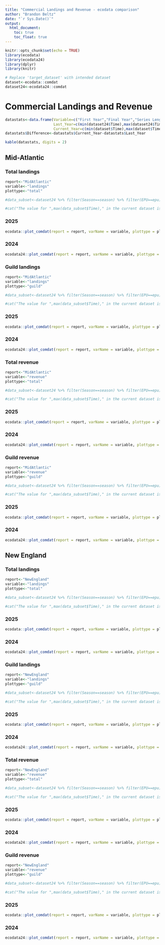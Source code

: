 ```yaml
---
title: "Commercial Landings and Revenue - ecodata comparison"
author: "Brandon Beltz"
date: "`r Sys.Date()`"
output:
  html_document:
    toc: true
    toc_float: true
---
```


```r
knitr::opts_chunk$set(echo = TRUE)
library(ecodata)
library(ecodata24)
library(dplyr)
library(knitr)

# Replace 'target_dataset' with intended dataset
dataset<-ecodata::comdat
dataset24<-ecodata24::comdat
```

# Commercial Landings and Revenue
```r
datastats<-data.frame(Variable=c("First Year","Final Year","Series Length","Minimum Value","Year of Min","Maximum Value","Year of Max","Mean Value","Median Value"),
                      Last_Year=c(min(dataset24$Time),max(dataset24$Time),max(dataset24$Time)-min(dataset24$Time),min(dataset24$Value, na.rm = T),dataset24 %>% filter(Value==min(dataset24$Value, na.rm = T)) %>% pull(Time),max(dataset24$Value, na.rm = T),dataset24 %>% filter(Value==max(dataset24$Value, na.rm = T)) %>% pull(Time),mean(dataset24$Value, na.rm = T),median(dataset24$Value, na.rm = T)),
                      Current_Year=c(min(dataset$Time),max(dataset$Time),max(dataset$Time)-min(dataset$Time),min(dataset$Value, na.rm = T),dataset %>% filter(Value==min(dataset$Value, na.rm = T)) %>% pull(Time),max(dataset$Value, na.rm = T),dataset %>% filter(Value==max(dataset$Value, na.rm = T)) %>% pull(Time),mean(dataset$Value, na.rm = T),median(dataset$Value, na.rm = T)))
datastats$Difference<-datastats$Current_Year-datastats$Last_Year

kable(datastats, digits = 2)
```

## Mid-Atlantic
### Total landings
```r
report<-"MidAtlantic"
variable<-"landings"
plottype<-"total"

#data_subset<-dataset24 %>% filter(Season==season) %>% filter(EPU==epu)

#cat("The value for ",max(data_subset$Time)," in the current dataset is ",dataset %>% filter(Season==season) %>% filter(EPU==epu) %>% filter(Var==variable) %>% filter(Time==max(data_subset$Time)) %>% pull(Value),". The value for ",max(data_subset$Time)," in last year's dataset was ",dataset24 %>% filter(Season==season) %>% filter(EPU==epu) %>% filter(Var==variable) %>% filter(Time==max(data_subset$Time)) %>% pull(Value),". These values differ by ",(dataset %>% filter(Season==season) %>% filter(EPU==epu) %>% filter(Var==variable) %>% filter(Time==max(data_subset$Time)) %>% pull(Value)-dataset24 %>% filter(Season==season) %>% filter(EPU==epu) %>% filter(Var==variable) %>% filter(Time==max(data_subset$Time)) %>% pull(Value)),".")
```

### 2025
```r
ecodata::plot_comdat(report = report, varName = variable, plottype = plottype)
```

### 2024
```r
ecodata24::plot_comdat(report = report, varName = variable, plottype = plottype)
```

### Guild landings
```r
report<-"MidAtlantic"
variable<-"landings"
plottype<-"guild"

#data_subset<-dataset24 %>% filter(Season==season) %>% filter(EPU==epu)

#cat("The value for ",max(data_subset$Time)," in the current dataset is ",dataset %>% filter(Season==season) %>% filter(EPU==epu) %>% filter(Var==variable) %>% filter(Time==max(data_subset$Time)) %>% pull(Value),". The value for ",max(data_subset$Time)," in last year's dataset was ",dataset24 %>% filter(Season==season) %>% filter(EPU==epu) %>% filter(Var==variable) %>% filter(Time==max(data_subset$Time)) %>% pull(Value),". These values differ by ",(dataset %>% filter(Season==season) %>% filter(EPU==epu) %>% filter(Var==variable) %>% filter(Time==max(data_subset$Time)) %>% pull(Value)-dataset24 %>% filter(Season==season) %>% filter(EPU==epu) %>% filter(Var==variable) %>% filter(Time==max(data_subset$Time)) %>% pull(Value)),".")
```

### 2025
```r
ecodata::plot_comdat(report = report, varName = variable, plottype = plottype)
```

### 2024
```r
ecodata24::plot_comdat(report = report, varName = variable, plottype = plottype)
```

### Total revenue
```r
report<-"MidAtlantic"
variable<-"revenue"
plottype<-"total"

#data_subset<-dataset24 %>% filter(Season==season) %>% filter(EPU==epu)

#cat("The value for ",max(data_subset$Time)," in the current dataset is ",dataset %>% filter(Season==season) %>% filter(EPU==epu) %>% filter(Var==variable) %>% filter(Time==max(data_subset$Time)) %>% pull(Value),". The value for ",max(data_subset$Time)," in last year's dataset was ",dataset24 %>% filter(Season==season) %>% filter(EPU==epu) %>% filter(Var==variable) %>% filter(Time==max(data_subset$Time)) %>% pull(Value),". These values differ by ",(dataset %>% filter(Season==season) %>% filter(EPU==epu) %>% filter(Var==variable) %>% filter(Time==max(data_subset$Time)) %>% pull(Value)-dataset24 %>% filter(Season==season) %>% filter(EPU==epu) %>% filter(Var==variable) %>% filter(Time==max(data_subset$Time)) %>% pull(Value)),".")
```

### 2025
```r
ecodata::plot_comdat(report = report, varName = variable, plottype = plottype)
```

### 2024
```r
ecodata24::plot_comdat(report = report, varName = variable, plottype = plottype)
```

### Guild revenue
```r
report<-"MidAtlantic"
variable<-"revenue"
plottype<-"guild"

#data_subset<-dataset24 %>% filter(Season==season) %>% filter(EPU==epu)

#cat("The value for ",max(data_subset$Time)," in the current dataset is ",dataset %>% filter(Season==season) %>% filter(EPU==epu) %>% filter(Var==variable) %>% filter(Time==max(data_subset$Time)) %>% pull(Value),". The value for ",max(data_subset$Time)," in last year's dataset was ",dataset24 %>% filter(Season==season) %>% filter(EPU==epu) %>% filter(Var==variable) %>% filter(Time==max(data_subset$Time)) %>% pull(Value),". These values differ by ",(dataset %>% filter(Season==season) %>% filter(EPU==epu) %>% filter(Var==variable) %>% filter(Time==max(data_subset$Time)) %>% pull(Value)-dataset24 %>% filter(Season==season) %>% filter(EPU==epu) %>% filter(Var==variable) %>% filter(Time==max(data_subset$Time)) %>% pull(Value)),".")
```

### 2025
```r
ecodata::plot_comdat(report = report, varName = variable, plottype = plottype)
```

### 2024
```r
ecodata24::plot_comdat(report = report, varName = variable, plottype = plottype)
```

## New England
### Total landings
```r
report<-"NewEngland"
variable<-"landings"
plottype<-"total"

#data_subset<-dataset24 %>% filter(Season==season) %>% filter(EPU==epu)

#cat("The value for ",max(data_subset$Time)," in the current dataset is ",dataset %>% filter(Season==season) %>% filter(EPU==epu) %>% filter(Var==variable) %>% filter(Time==max(data_subset$Time)) %>% pull(Value),". The value for ",max(data_subset$Time)," in last year's dataset was ",dataset24 %>% filter(Season==season) %>% filter(EPU==epu) %>% filter(Var==variable) %>% filter(Time==max(data_subset$Time)) %>% pull(Value),". These values differ by ",(dataset %>% filter(Season==season) %>% filter(EPU==epu) %>% filter(Var==variable) %>% filter(Time==max(data_subset$Time)) %>% pull(Value)-dataset24 %>% filter(Season==season) %>% filter(EPU==epu) %>% filter(Var==variable) %>% filter(Time==max(data_subset$Time)) %>% pull(Value)),".")
```

### 2025
```r
ecodata::plot_comdat(report = report, varName = variable, plottype = plottype)
```

### 2024
```r
ecodata24::plot_comdat(report = report, varName = variable, plottype = plottype)
```

### Guild landings
```r
report<-"NewEngland"
variable<-"landings"
plottype<-"guild"

#data_subset<-dataset24 %>% filter(Season==season) %>% filter(EPU==epu)

#cat("The value for ",max(data_subset$Time)," in the current dataset is ",dataset %>% filter(Season==season) %>% filter(EPU==epu) %>% filter(Var==variable) %>% filter(Time==max(data_subset$Time)) %>% pull(Value),". The value for ",max(data_subset$Time)," in last year's dataset was ",dataset24 %>% filter(Season==season) %>% filter(EPU==epu) %>% filter(Var==variable) %>% filter(Time==max(data_subset$Time)) %>% pull(Value),". These values differ by ",(dataset %>% filter(Season==season) %>% filter(EPU==epu) %>% filter(Var==variable) %>% filter(Time==max(data_subset$Time)) %>% pull(Value)-dataset24 %>% filter(Season==season) %>% filter(EPU==epu) %>% filter(Var==variable) %>% filter(Time==max(data_subset$Time)) %>% pull(Value)),".")
```

### 2025
```r
ecodata::plot_comdat(report = report, varName = variable, plottype = plottype)
```

### 2024
```r
ecodata24::plot_comdat(report = report, varName = variable, plottype = plottype)
```

### Total revenue
```r
report<-"NewEngland"
variable<-"revenue"
plottype<-"total"

#data_subset<-dataset24 %>% filter(Season==season) %>% filter(EPU==epu)

#cat("The value for ",max(data_subset$Time)," in the current dataset is ",dataset %>% filter(Season==season) %>% filter(EPU==epu) %>% filter(Var==variable) %>% filter(Time==max(data_subset$Time)) %>% pull(Value),". The value for ",max(data_subset$Time)," in last year's dataset was ",dataset24 %>% filter(Season==season) %>% filter(EPU==epu) %>% filter(Var==variable) %>% filter(Time==max(data_subset$Time)) %>% pull(Value),". These values differ by ",(dataset %>% filter(Season==season) %>% filter(EPU==epu) %>% filter(Var==variable) %>% filter(Time==max(data_subset$Time)) %>% pull(Value)-dataset24 %>% filter(Season==season) %>% filter(EPU==epu) %>% filter(Var==variable) %>% filter(Time==max(data_subset$Time)) %>% pull(Value)),".")
```

### 2025
```r
ecodata::plot_comdat(report = report, varName = variable, plottype = plottype)
```

### 2024
```r
ecodata24::plot_comdat(report = report, varName = variable, plottype = plottype)
```

### Guild revenue
```r
report<-"NewEngland"
variable<-"revenue"
plottype<-"guild"

#data_subset<-dataset24 %>% filter(Season==season) %>% filter(EPU==epu)

#cat("The value for ",max(data_subset$Time)," in the current dataset is ",dataset %>% filter(Season==season) %>% filter(EPU==epu) %>% filter(Var==variable) %>% filter(Time==max(data_subset$Time)) %>% pull(Value),". The value for ",max(data_subset$Time)," in last year's dataset was ",dataset24 %>% filter(Season==season) %>% filter(EPU==epu) %>% filter(Var==variable) %>% filter(Time==max(data_subset$Time)) %>% pull(Value),". These values differ by ",(dataset %>% filter(Season==season) %>% filter(EPU==epu) %>% filter(Var==variable) %>% filter(Time==max(data_subset$Time)) %>% pull(Value)-dataset24 %>% filter(Season==season) %>% filter(EPU==epu) %>% filter(Var==variable) %>% filter(Time==max(data_subset$Time)) %>% pull(Value)),".")
```

### 2025
```r
ecodata::plot_comdat(report = report, varName = variable, plottype = plottype)
```

### 2024
```r
ecodata24::plot_comdat(report = report, varName = variable, plottype = plottype)
```
